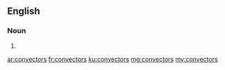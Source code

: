==English==

===Noun===
{{head|en|plural}}

# {{plural of|convector|lang=en|nocat=1}}

[[ar:convectors]]
[[fr:convectors]]
[[ku:convectors]]
[[mg:convectors]]
[[my:convectors]]